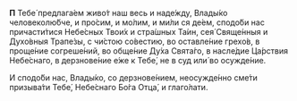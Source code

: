 **П** Тебе́ предлага́ем живо́т наш весь и наде́жду, Влады́ко человеколю́бче, и про́сим, и мо́лим, и ми́ли ся де́ем, сподо́би нас причасти́тися Небе́сных Твои́х и стра́шных Та́ин, сея́ Свяще́нныя и Духо́вныя Трапе́зы, с чи́стою со́вестию, во оставле́ние грехо́в, в проще́ние согреше́ний, во обще́ние Ду́ха Свята́го, в насле́дие Ца́рствия Небе́снаго, в дерзнове́ние е́же к Тебе́, не в суд или́ во осужде́ние.

И сподо́би нас, Влады́ко, со дерзнове́нием, неосужде́нно сме́ти призыва́ти Тебе́, Небе́снаго Бо́га Отца́, и глаго́лати.
